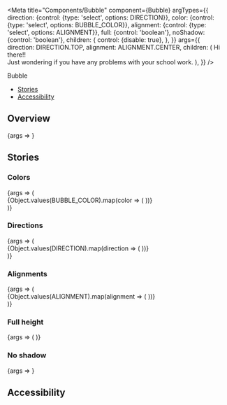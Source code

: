 

<Meta
  title="Components/Bubble"
  component={Bubble}
  argTypes={{
    direction: {control: {type: 'select', options: DIRECTION}},
    color: {control: {type: 'select', options: BUBBLE_COLOR}},
    alignment: {control: {type: 'select', options: ALIGNMENT}},
    full: {control: 'boolean'},
    noShadow: {control: 'boolean'},
    children: {
      control: {disable: true},
    },
  }}
  args={{
    direction: DIRECTION.TOP,
    alignment: ALIGNMENT.CENTER,
    children: (
      <span>
        Hi there!!
        <br />
        Just wondering if you have any problems with your school work.
      </span>
    ),
  }}
/>

<PageHeader>Bubble</PageHeader>

- [Stories](#stories)
- [Accessibility](#accessibility)

## Overview

<Canvas>
  <Story name="Default">{args => <Bubble {...args} full />}</Story>
</Canvas>

<ArgsTable story="Default" />

## Stories

### Colors

<Canvas>
  <Story name="Colors">
    {args => (
      <div>
        {Object.values(BUBBLE_COLOR).map(color => (
          <StoryVariant key={color} label={`color - ${color}`}>
            <Bubble {...args} color={color} />
          </StoryVariant>
        ))}
      </div>
    )}
  </Story>
</Canvas>

### Directions

<Canvas>
  <Story name="Directions" args={{color: BUBBLE_COLOR['blue-40']}}>
    {args => (
      <div>
        {Object.values(DIRECTION).map(direction => (
          <StoryVariant label={`direction - ${direction}`} key={direction}>
            <Bubble {...args} direction={direction} />
          </StoryVariant>
        ))}
      </div>
    )}
  </Story>
</Canvas>

### Alignments

<Canvas>
  <Story name="Alignments" args={{color: BUBBLE_COLOR['blue-40']}}>
    {args => (
      <div>
        {Object.values(ALIGNMENT).map(alignment => (
          <StoryVariant label={`alignment - ${alignment}`} key={alignment}>
            <Bubble {...args} alignment={alignment} />
          </StoryVariant>
        ))}
      </div>
    )}
  </Story>
</Canvas>

### Full height

<Canvas>
  <Story name="FullHeight" args={{color: BUBBLE_COLOR['blue-40']}}>
    {args => (
      <StoryVariantBorderBox height="250px">
        <Bubble {...args} full />
      </StoryVariantBorderBox>
    )}
  </Story>
</Canvas>

### No shadow

<Canvas>
  <Story name="NoShadow" args={{color: BUBBLE_COLOR['blue-40']}}>
    {args => <Bubble {...args} noShadow />}
  </Story>
</Canvas>

## Accessibility

<BubbleA11y />
